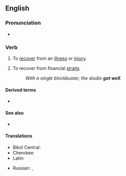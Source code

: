 ==English==

===Pronunciation===
* {{audio|en|en-au-get well.ogg|Audio (AU)}}

===Verb===
{{en-verb|get<,,got,got[UK]:gotten[US]> well}}

# {{lb|en|idiomatic}} To [[recover]] from an [[illness]] or [[injury]].
# {{lb|en|idiomatic|business}} To recover from financial [[straits]].
#: ''With a single blockbuster, the studio '''got well'''.''

====Derived terms====
* {{l|en|get well soon}}

====See also====
* {{l|en|get better}}

====Translations====
{{trans-top|to recover from illness or injury}}
* Bikol Central: {{t+|bcl|rahay}}
* Cherokee: {{t|chr|ᎤᏗᏫᏍᎦ}}
* Latin: {{t|la|sanescō}}
{{trans-mid}}
* Russian: {{t+|ru|поправляться|impf}}, {{t+|ru|поправиться|pf}}
{{trans-bottom}}